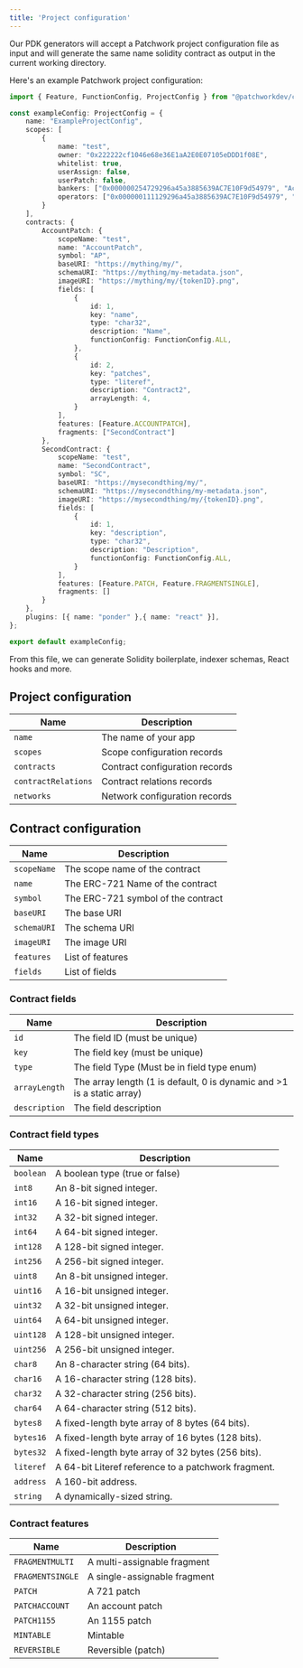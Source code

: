 ```yaml
---
title: 'Project configuration'
---
```


Our PDK generators will accept a Patchwork project configuration file as input and will generate the same name solidity contract as output in the current working directory.

Here's an example Patchwork project configuration:
```typescript patchwork.config.ts
import { Feature, FunctionConfig, ProjectConfig } from "@patchworkdev/common/types";

const exampleConfig: ProjectConfig = {
    name: "ExampleProjectConfig",
    scopes: [
        {
            name: "test",
            owner: "0x222222cf1046e68e36E1aA2E0E07105eDDD1f08E",
            whitelist: true,
            userAssign: false,
            userPatch: false,
            bankers: ["0x000000254729296a45a3885639AC7E10F9d54979", "AccountPatch"],
            operators: ["0x000000111129296a45a3885639AC7E10F9d54979", "AccountPatch"],
        }
    ],
    contracts: {
        AccountPatch: {
            scopeName: "test",
            name: "AccountPatch",
            symbol: "AP",
            baseURI: "https://mything/my/",
            schemaURI: "https://mything/my-metadata.json",
            imageURI: "https://mything/my/{tokenID}.png",
            fields: [
                {
                    id: 1,
                    key: "name",
                    type: "char32",
                    description: "Name",
                    functionConfig: FunctionConfig.ALL,
                },
                {
                    id: 2,
                    key: "patches",
                    type: "literef",
                    description: "Contract2",
                    arrayLength: 4,
                }
            ],
            features: [Feature.ACCOUNTPATCH],
            fragments: ["SecondContract"]
        },
        SecondContract: {
            scopeName: "test",
            name: "SecondContract",
            symbol: "SC",
            baseURI: "https://mysecondthing/my/",
            schemaURI: "https://mysecondthing/my-metadata.json",
            imageURI: "https://mysecondthing/my/{tokenID}.png",
            fields: [
                {
                    id: 1,
                    key: "description",
                    type: "char32",
                    description: "Description",
                    functionConfig: FunctionConfig.ALL,
                }
            ],
            features: [Feature.PATCH, Feature.FRAGMENTSINGLE],
            fragments: []
        }
    },
    plugins: [{ name: "ponder" },{ name: "react" }],
};

export default exampleConfig;

```

From this file, we can generate Solidity boilerplate, indexer schemas, React hooks and more.

## Project configuration

| Name | Description |
| ---- | ----------- |
| `name` | The name of your app |
| `scopes` | Scope configuration records |
| `contracts` | Contract configuration records |
| `contractRelations` | Contract relations records |
| `networks` | Network configuration records |

## Contract configuration

| Name | Description |
| ---- | ----------- |
| `scopeName` | The scope name of the contract |
| `name` | The ERC-721 Name of the contract |
| `symbol` | The ERC-721 symbol of the contract |
| `baseURI` | The base URI |
| `schemaURI` | The schema URI |
| `imageURI` | The image URI |
| `features` | List of features |
| `fields` | List of fields |

### Contract fields

| Name | Description |
| ---- | ----------- |
| `id` | The field ID (must be unique) |
| `key` | The field key (must be unique) |
| `type` | The field Type (Must be in field type enum) |
| `arrayLength` | The array length (1 is default, 0 is dynamic and >1 is a static array) |
| `description` | The field description |

### Contract field types

| Name | Description |
| ---- | ----------- |
| `boolean` | A boolean type (true or false)      |
| `int8`    | An 8-bit signed integer.            |
| `int16`   | A 16-bit signed integer.            |
| `int32`   | A 32-bit signed integer.            |
| `int64`   | A 64-bit signed integer.            |
| `int128`  | A 128-bit signed integer.           |
| `int256`  | A 256-bit signed integer.           |
| `uint8`   | An 8-bit unsigned integer.          |
| `uint16`  | A 16-bit unsigned integer.          |
| `uint32`  | A 32-bit unsigned integer.          |
| `uint64`  | A 64-bit unsigned integer.          |
| `uint128` | A 128-bit unsigned integer.         |
| `uint256` | A 256-bit unsigned integer.         |
| `char8`   | An 8-character string (64 bits).    |
| `char16`  | A 16-character string (128 bits).   |
| `char32`  | A 32-character string (256 bits).   |
| `char64`  | A 64-character string (512 bits).   |
| `bytes8`  | A fixed-length byte array of 8 bytes (64 bits).                         |
| `bytes16` | A fixed-length byte array of 16 bytes (128 bits).                       |
| `bytes32` | A fixed-length byte array of 32 bytes (256 bits).
| `literef` | A 64-bit Literef reference to a patchwork fragment. |
| `address` | A 160-bit address.                  |
| `string`  | A dynamically-sized string.         |


### Contract features

| Name | Description |
| ---- | ----------- |
| `FRAGMENTMULTI` | A multi-assignable fragment |
| `FRAGMENTSINGLE`| A single-assignable fragment|
| `PATCH`         | A 721 patch         |
| `PATCHACCOUNT`  | An account patch  |
| `PATCH1155`     | An 1155 patch     |
| `MINTABLE`      | Mintable      |
| `REVERSIBLE`    | Reversible (patch)    |
